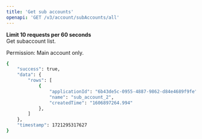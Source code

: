 ```yaml
---
title: 'Get sub accounts'
openapi: 'GET /v3/account/subAccounts/all'
---
```

**Limit 10 requests per 60 seconds**  
Get subaccount list.

Permission: Main account only.


<ResponseExample>

```bash
{
    "success": true,
    "data": {
        "rows": [
            {
                "applicationId": "6b43de5c-0955-4887-9862-d84e4689f9fe",
                "name": "sub_account_2",
                "createdTime": "1606897264.994"
            },
        ]
    },
    "timestamp": 1721295317627
}

```

</ResponseExample>

